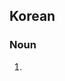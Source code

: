==Korean==
{{ko-hanjatab}}

===Noun===
{{ko-noun|hj|hangeul=호실}}

# {{hanja form of|호실|[[room]] [[number]]}}
